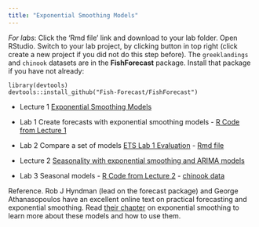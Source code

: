 ```yaml
---
title: "Exponential Smoothing Models"
---
```


*For labs*: Click the 'Rmd file' link and download to your lab folder.  Open RStudio.  Switch to your lab project, by clicking button in top right (click create a new project if you did not do this step before).  The `greeklandings` and `chinook` datasets are in the **FishForecast** package. Install that package if you have not already:

```
library(devtools)
devtools::install_github("Fish-Forecast/FishForecast")
```

- Lecture 1 [Exponential Smoothing Models](Forecasting_4-1_-_Exp_Smoothing.html)

- Lab 1 Create forecasts with exponential smoothing models - [R Code from Lecture 1](Labs/R_scripts/Forecasting 4-1 - Exp Smoothing.R)

- Lab 2 Compare a set of models [ETS Lab 1 Evaluation](Labs/ETS Lab 1 Evaluation.html) - [Rmd file](Labs/ETS Lab 1 Evaluation.Rmd)

- Lecture 2 [Seasonality with exponential smoothing and ARIMA models](Forecasting_4-2_-_ETS_Seasonality.html)

- Lab 3 Seasonal models - [R Code from Lecture 2](Labs/R_scripts/Forecasting 4-2 - ETS Seasonality.R) - [chinook data](https://fish-forecast.github.io/Catch-Forecasting-INCOIS/chinook.RData)

Reference.  Rob J Hyndman (lead on the forecast package)  and George Athanasopoulos have an excellent online text on practical forecasting and exponential smoothing. Read [their chapter](https://otexts.org/fpp2/expsmooth.html) on exponential smoothing to learn more about these models and how to use them.



